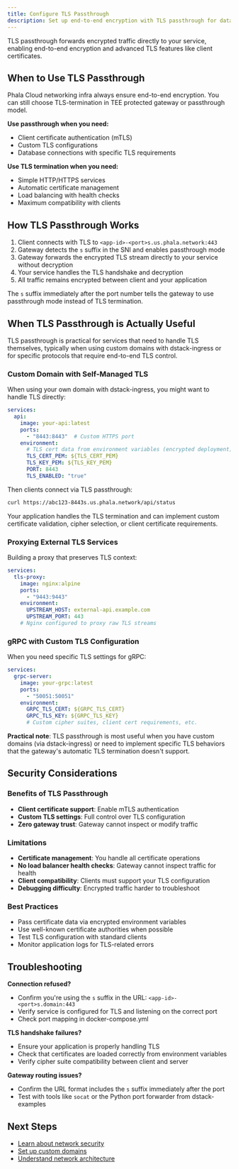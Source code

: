 ```yaml
---
title: Configure TLS Passthrough
description: Set up end-to-end encryption with TLS passthrough for databases and custom protocols
---
```


TLS passthrough forwards encrypted traffic directly to your service, enabling end-to-end encryption and advanced TLS features like client certificates.

## When to Use TLS Passthrough

Phala Cloud networking infra always ensure end-to-end encryption. You can still choose TLS-termination in TEE protected gateway or passthrough model.

**Use passthrough when you need:**
- Client certificate authentication (mTLS)
- Custom TLS configurations
- Database connections with specific TLS requirements

**Use TLS termination when you need:**
- Simple HTTP/HTTPS services
- Automatic certificate management
- Load balancing with health checks
- Maximum compatibility with clients

## How TLS Passthrough Works

1. Client connects with TLS to `<app-id>-<port>s.us.phala.network:443`
2. Gateway detects the `s` suffix in the SNI and enables passthrough mode
3. Gateway forwards the encrypted TLS stream directly to your service without decryption
4. Your service handles the TLS handshake and decryption
5. All traffic remains encrypted between client and your application

The `s` suffix immediately after the port number tells the gateway to use passthrough mode instead of TLS termination.

## When TLS Passthrough is Actually Useful

TLS passthrough is practical for services that need to handle TLS themselves, typically when using custom domains with dstack-ingress or for specific protocols that require end-to-end TLS control.

### Custom Domain with Self-Managed TLS

When using your own domain with dstack-ingress, you might want to handle TLS directly:

```yaml
services:
  api:
    image: your-api:latest
    ports:
      - "8443:8443"  # Custom HTTPS port
    environment:
      # TLS cert data from environment variables (encrypted deployment)
      TLS_CERT_PEM: ${TLS_CERT_PEM}
      TLS_KEY_PEM: ${TLS_KEY_PEM}
      PORT: 8443
      TLS_ENABLED: "true"
```

Then clients connect via TLS passthrough:
```bash
curl https://abc123-8443s.us.phala.network/api/status
```

Your application handles the TLS termination and can implement custom certificate validation, cipher selection, or client certificate requirements.

### Proxying External TLS Services

Building a proxy that preserves TLS context:

```yaml
services:
  tls-proxy:
    image: nginx:alpine
    ports:
      - "9443:9443"
    environment:
      UPSTREAM_HOST: external-api.example.com
      UPSTREAM_PORT: 443
    # Nginx configured to proxy raw TLS streams
```

### gRPC with Custom TLS Configuration

When you need specific TLS settings for gRPC:

```yaml
services:
  grpc-server:
    image: your-grpc:latest
    ports:
      - "50051:50051"
    environment:
      GRPC_TLS_CERT: ${GRPC_TLS_CERT}
      GRPC_TLS_KEY: ${GRPC_TLS_KEY}
      # Custom cipher suites, client cert requirements, etc.
```

**Practical note**: TLS passthrough is most useful when you have custom domains (via dstack-ingress) or need to implement specific TLS behaviors that the gateway's automatic TLS termination doesn't support.

## Security Considerations

### Benefits of TLS Passthrough
- **Client certificate support**: Enable mTLS authentication
- **Custom TLS settings**: Full control over TLS configuration
- **Zero gateway trust**: Gateway cannot inspect or modify traffic

### Limitations
- **Certificate management**: You handle all certificate operations
- **No load balancer health checks**: Gateway cannot inspect traffic for health
- **Client compatibility**: Clients must support your TLS configuration
- **Debugging difficulty**: Encrypted traffic harder to troubleshoot

### Best Practices
- Pass certificate data via encrypted environment variables
- Use well-known certificate authorities when possible
- Test TLS configuration with standard clients
- Monitor application logs for TLS-related errors

## Troubleshooting

**Connection refused?**
- Confirm you're using the `s` suffix in the URL: `<app-id>-<port>s.domain:443`
- Verify service is configured for TLS and listening on the correct port
- Check port mapping in docker-compose.yml

**TLS handshake failures?**
- Ensure your application is properly handling TLS
- Check that certificates are loaded correctly from environment variables
- Verify cipher suite compatibility between client and server

**Gateway routing issues?**
- Confirm the URL format includes the `s` suffix immediately after the port
- Test with tools like `socat` or the Python port forwarder from dstack-examples

## Next Steps

- [Learn about network security](/phala-cloud/networking/security)
- [Set up custom domains](setup-custom-domain)
- [Understand network architecture](/phala-cloud/networking/architecture)
